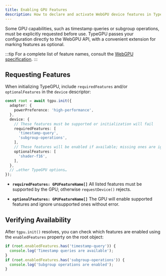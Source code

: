 ```yaml
---
title: Enabling GPU Features
description: How to declare and activate WebGPU device features in TypeGPU.
---
```


Some GPU capabilities, such as timestamp queries or subgroup operations, must be explicitly requested before use. TypeGPU passes your configuration directly to the WebGPU API, with a convenient extension for marking features as optional.

:::tip
For a complete list of feature names, consult the [WebGPU specification](https://www.w3.org/TR/webgpu/#gpufeaturename).
:::

## Requesting Features

When initializing TypeGPU, include `requiredFeatures` and/or `optionalFeatures` in the `device` descriptor:

```ts
const root = await tgpu.init({
  adapter: {
    powerPreference: 'high-performance',
  },
  device: {
    // These features must be supported or initialization will fail
    requiredFeatures: [
      'timestamp-query',
      'subgroup-operations',
    ],
    // These features will be enabled if available; missing ones are ignored
    optionalFeatures: [
      'shader-f16',
    ],
  },
  // …other TypeGPU options…
});
````

* **`requiredFeatures: GPUFeatureName[]`**
  All listed features must be supported by the GPU; otherwise `requestDevice()` rejects.

* **`optionalFeatures: GPUFeatureName[]`**
  The GPU will enable supported features and ignore unsupported ones without error.

## Verifying Availability

After `tgpu.init()` resolves, you can check which features are enabled using the `enabledFeatures` property on the root object:

```ts
if (root.enabledFeatures.has('timestamp-query')) {
  console.log('Timestamp queries are available');
}
if (root.enabledFeatures.has('subgroup-operations')) {
  console.log('Subgroup operations are enabled');
}
```
